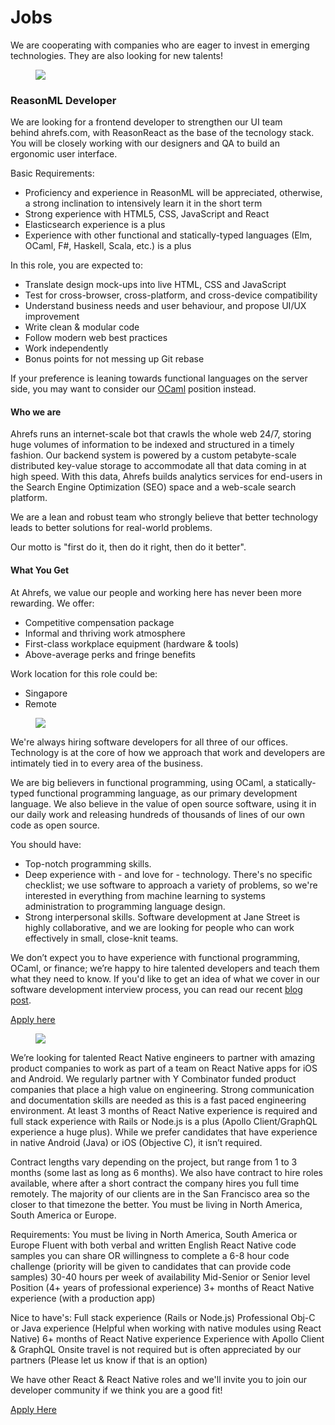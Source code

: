 

# Jobs

We are cooperating with companies who are eager to invest in emerging technologies. They are also looking for new talents!

<a href="https://ahrefs.com" target="_blank" className="job-img-link">
  <figure style={{width: "20rem", marginBottom: "1rem", marginLeft: "0rem"}}>
    <img src={ahrefsLogo}  />
  </figure>
</a>

### ReasonML Developer

We are looking for a frontend developer to strengthen our UI team
behind ahrefs.com, with ReasonReact as the base of the tecnology stack. You
will be closely working with our designers and QA to build an ergonomic user
interface.

Basic Requirements:
- Proficiency and experience in ReasonML will be
appreciated, otherwise, a strong inclination to intensively learn it in the
short term
- Strong experience with HTML5, CSS, JavaScript and React
- Elasticsearch experience is a plus
- Experience with other functional and
statically-typed languages (Elm, OCaml, F#, Haskell, Scala, etc.) is a plus

In this role, you are expected to:
- Translate design mock-ups into live HTML, CSS
and JavaScript
- Test for cross-browser, cross-platform, and cross-device
compatibility
- Understand business needs and user behaviour, and propose UI/UX
improvement
- Write clean & modular code
- Follow modern web best practices
- Work independently
- Bonus points for not messing up Git rebase

If your preference is leaning towards functional languages on the server side,
you may want to consider
our [OCaml](https://ahrefs.com/jobs/ocaml-developer) position instead.


#### Who we are

Ahrefs runs an internet-scale bot that crawls the whole web 24/7, storing huge
volumes of information to be indexed and structured in a timely fashion. Our
backend system is powered by a custom petabyte-scale distributed key-value
storage to accommodate all that data coming in at high speed. With this data,
Ahrefs builds analytics services for end-users in the Search Engine
Optimization (SEO) space and a web-scale search platform.

We are a lean and robust team who strongly believe that better technology leads
to better solutions for real-world problems.

Our motto is "first do it, then do it right, then do it better".

#### What You Get

At Ahrefs, we value our people and working here has never been more rewarding.
We offer:

- Competitive compensation package
- Informal and thriving work atmosphere
- First-class workplace equipment (hardware & tools)
- Above-average perks and fringe benefits

Work location for this role could be:
- Singapore
- Remote

<div style={{marginTop: "2rem"}} />
<a href="https://janestreet.com" target="_blank" className="job-img-link">
  <figure style={{width: "20rem", marginBottom: "1rem", marginLeft: "0rem"}}>
    <img src={janestreetLogo}  />
  </figure>
</a>

We're always hiring software developers for all three of our offices. Technology is at the core of how we approach that work and developers are intimately tied in to every area of the business. 

We are big believers in functional programming, using OCaml, a statically-typed functional programming language, as our primary development language.  We also believe in the value of open source software, using it in our daily work and releasing hundreds of thousands of lines of our own code as open source.

You should have:
- Top-notch programming skills.
- Deep experience with - and love for - technology. There's no specific checklist; we use software to approach a variety of problems, so we're interested in everything from machine learning to systems administration to programming language design.
- Strong interpersonal skills. Software development at Jane Street is highly collaborative, and we are looking for people who can work effectively in small, close-knit teams.

We don’t expect you to have experience with functional programming, OCaml, or finance; we’re happy to hire talented developers and teach them what they need to know. If you'd like to get an idea of what we cover in our software development interview process, you can read our recent [blog post](https://blog.janestreet.com/what-a-jane-street-dev-interview-is-like).

[Apply here](https://www.janestreet.com/join-jane-street/apply/)

<a href="https://g2i.co" target="_blank" className="job-img-link">
  <figure style={{width: "6rem", marginBottom: "1rem", marginTop: "3rem", marginLeft: "0rem"}}>
    <img src={g2iLogo}  />
  </figure>
</a>

We’re looking for talented React Native engineers to partner with amazing product companies to work as part of a team on React Native apps for iOS and Android. We regularly partner with Y Combinator funded product companies that place a high value on engineering. Strong communication and documentation skills are needed as this is a fast paced engineering environment. At least 3 months of React Native experience is required and full stack experience with Rails or Node.js is a plus (Apollo Client/GraphQL experience a huge plus). While we prefer candidates that have experience in native Android (Java) or iOS (Objective C), it isn’t required.

Contract lengths vary depending on the project, but range from 1 to 3 months (some last as long as 6 months). We also have contract to hire roles available, where after a short contract the company hires you full time remotely. The majority of our clients are in the San Francisco area so the closer to that timezone the better. You must be living in North America, South America or Europe.

Requirements:
You must be living in North America, South America or Europe
Fluent with both verbal and written English
React Native code samples you can share OR willingness to complete a 6-8 hour code challenge (priority will be given to candidates that can provide code samples)
30-40 hours per week of availability
Mid-Senior or Senior level Position (4+ years of professional experience)
3+ months of React Native experience (with a production app)

Nice to have's:
Full stack experience (Rails or Node.js)
Professional Obj-C or Java experience (Helpful when working with native modules using React Native)
6+ months of React Native experience
Experience with Apollo Client & GraphQL
Onsite travel is not required but is often appreciated by our partners (Please let us know if that is an option)

We have other React & React Native roles and we'll invite you to join our developer community if we think you are a good fit!

[Apply Here](https://jobs.lever.co/g2i/58bf69ab-f263-4750-9023-9b88bee37159/apply)
